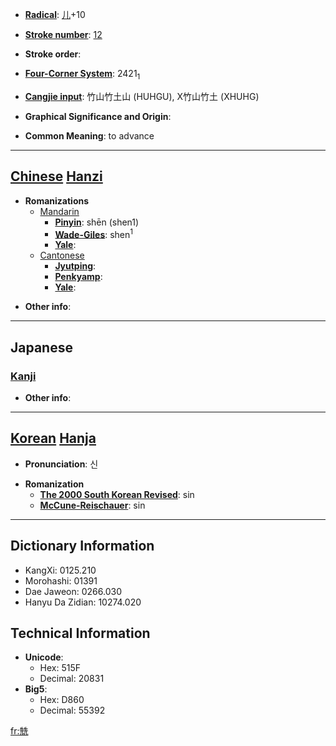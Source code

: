 * '''[[Wiktionary:Chinese radical index| Radical]]''': [[Wiktionary:Chinese radical index 儿|儿]]+10

* '''[[Wiktionary:Chinese total strokes index|Stroke number]]''': [[Wiktionary:Chinese total strokes index 12|12]]

* '''Stroke order''': 

* '''[[Wiktionary:Chinese four corner index|Four-Corner System]]''': 2421<sub>1</sub>

* '''[[Wiktionary:Chinese Cangjie index|Cangjie input]]''': 竹山竹土山 (HUHGU), X竹山竹土 (XHUHG)

* '''Graphical Significance and Origin''': 

* '''Common Meaning''': to advance

----

== [[Chinese]] [[Hanzi]] ==

* '''Romanizations'''
** [[Mandarin]]
*** '''[[Pinyin]]''': shēn (shen1)
*** '''[[Wade-Giles]]''': shen<sup>1</sup>
*** '''[[Yale]]''': 
**[[Cantonese]]
***'''[[Jyutping]]''':
***'''[[Penkyamp]]''': 
***'''[[Yale]]''': 

* '''Other info''': 

----

==Japanese==
===[[Kanji]]===
{{kanji|on readings=[[しん]] (shin)
|kun readings=[[すすむ]] (susumu)
}}

* '''Other info''':  

----

== [[Korean]] [[Hanja]] ==

* '''Pronunciation''': 신

* '''Romanization'''
** '''[[The 2000 South Korean Revised Romanization|The 2000 South Korean Revised]]''': sin
** '''[[McCune-Reischauer]]''': sin

----

== Dictionary Information ==

* KangXi: 0125.210
* Morohashi: 01391
* Dae Jaweon: 0266.030
* Hanyu Da Zidian: 10274.020

== Technical Information ==

* '''Unicode''':
** Hex: 515F
** Decimal: 20831
* '''Big5''':
** Hex: D860
** Decimal: 55392

[[fr:兟]]